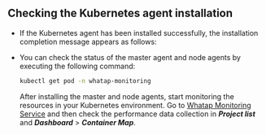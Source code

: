 ## Checking the Kubernetes agent installation

-   If the Kubernetes agent has been installed successfully, the installation completion message appears as follows:

    <ImgLang img='k8s-agent-install-check.png' desc='Checking the Kubernetes agent installation' />

-   You can check the status of the master agent and node agents by executing the following command:

    ```bash
    kubectl get pod -n whatap-monitoring
    ```

    After installing the master and node agents, start monitoring the resources in your Kubernetes environment. Go to [Whatap Monitoring Service](https://service.whatap.io) and then check the performance data collection in **_Project list_** and **_Dashboard_** > **_Container Map_**.
